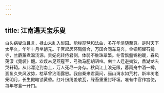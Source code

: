 ```yaml
---
---
---
```

title: 江南遇天宝乐叟
---



白头病叟泣且言，禄山未乱入梨园。能弹琵琶和法曲，多在华清随至尊。是时天下太平久，年年十月坐朝元。千官起居环珮佩合，万国会同车马奔。金钿照耀石瓮寺，兰麝薰煮温汤源。贵妃宛转侍君侧，体弱不胜珠翠繁。冬雪飘盤锦袍暖，春风荡漾《霓裳》翻。欢娱未足燕寇至，弓劲马肥胡语喧。豳土人迁避夷狄，鼎湖龙去哭轩辕。从此漂沦到南土，万人死尽一身存。秋风江上浪无限，暮雨舟中酒一樽。涸鱼久失风波势，枯草曾沾雨露恩。我自秦来君莫问，骊山渭水如荒村。新丰树老笼明月，长生殿暗锁黄昏。红叶纷纷盖欹瓦，绿苔重重封坏垣。唯有中官作宫使，每年寒食一开门。
